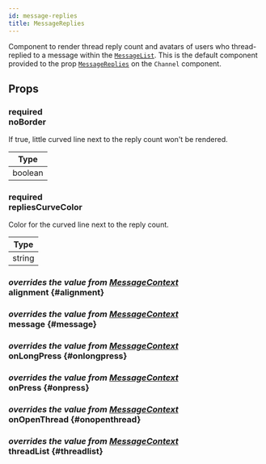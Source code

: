 ```yaml
---
id: message-replies
title: MessageReplies
---
```



Component to render thread reply count and avatars of users who thread-replied to a message within the [`MessageList`](./message_list.mdx).
This is the default component provided to the prop [`MessageReplies`](../core-components/channel.mdx#messagereplies) on the `Channel` component.

## Props

### <div class="label required">required</div> **noBorder**

If true, little curved line next to the reply count won't be rendered.

| Type    |
| ------- |
| boolean |

### <div class="label required">required</div> **repliesCurveColor**

Color for the curved line next to the reply count.

| Type   |
| ------ |
| string |

### <div class="label description">_overrides the value from [MessageContext](../contexts/message_context.mdx#alignment)_</div> alignment {#alignment}

<Alignment />

### <div class="label description">_overrides the value from [MessageContext](../contexts/message_context.mdx#message)_</div> message {#message}

<MessageProp />

### <div class="label description">_overrides the value from [MessageContext](../contexts/message_context.mdx#onlongpress)_</div> onLongPress {#onlongpress}

<OnLongPress />

### <div class="label description">_overrides the value from [MessageContext](../contexts/message_context.mdx#onpress)_</div> onPress {#onpress}

<OnPress />

### <div class="label description">_overrides the value from [MessageContext](../contexts/message_context.mdx#onopenthread)_</div> onOpenThread {#onopenthread}

<OnOpenThread />

### <div class="label description">_overrides the value from [MessageContext](../contexts/message_context.mdx#threadlist)_</div> threadList {#threadlist}

<ThreadList />
